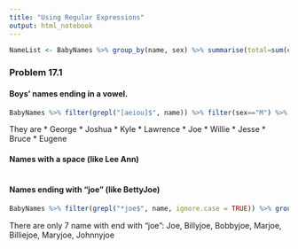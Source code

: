 ```yaml
---
title: "Using Regular Expressions"
output: html_notebook
---
```


```r
NameList <- BabyNames %>% group_by(name, sex) %>% summarise(total=sum(count)) %>% arrange(desc(total))
```

### Problem 17.1

#### Boys’ names ending in a vowel.

```r
BabyNames %>% filter(grepl("[aeiou]$", name)) %>% filter(sex=="M") %>% group_by(name) %>% summarise(total=sum(count)) %>% arrange(desc(total)) %>% head(10)
```

They are
* George
* Joshua
* Kyle
* Lawrence
* Joe
* Willie
* Jesse
* Bruce
* Eugene

#### Names with a space (like Lee Ann)
```r

```

#### Names ending with “joe” (like BettyJoe)

```r
BabyNames %>% filter(grepl("*joe$", name, ignore.case = TRUE)) %>% group_by(name) %>% summarise(total=sum(count)) %>% arrange(desc(total))
```

There are only 7 name with end with "joe": Joe, Billyjoe, Bobbyjoe, Marjoe, Billiejoe, Maryjoe, Johnnyjoe
